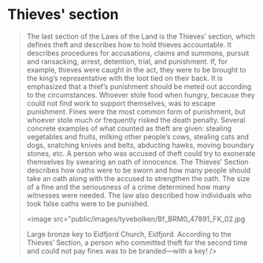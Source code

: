 
# Thieves' section

<Blockquote
quote='"Now, it can be told that if someone steals food who is unable to get work to support themselves, and so, on account of hunger, saves their life, that theft is by no means worthy of punishment."'
footer='Thieves’ Section, chapter 1'
/>

<SubMenuCards items={sections.items} />

The last section of the Laws of the Land is the Thieves’ section, which defines theft and describes how to hold thieves accountable. It describes procedures for accusations, claims and summons, pursuit and ransacking, arrest, detention, trial, and punishment. If, for example, thieves were caught in the act, they were to be brought to the king’s representative with the loot tied on their back. It is emphasized that a thief’s punishment should be meted out according to the circumstances. Whoever stole food when hungry, because they could not find work to support themselves, was to escape punishment. Fines were the most common form of punishment, but whoever stole much or frequently risked the death penalty. Several concrete examples of what counted as theft are given: stealing vegetables and fruits, milking other people’s cows, stealing cats and dogs, snatching knives and belts, abducting hawks, moving boundary stones, etc. A person who was accused of theft could try to exonerate themselves by swearing an oath of innocence. The Thieves’ Section describes how oaths were to be sworn and how many people should take an oath along with the accused to strengthen the oath. The size of a fine and the seriousness of a crime determined how many witnesses were needed. The law also described how individuals who took false oaths were to be punished.

<image
src="public/images/tyvebolken/Bf_BRM0_47891_FK_02.jpg
>
Large bronze key to Eidfjord Church, Eidfjord.
According to the Thieves’ Section, a person who committed theft for the second time and could not pay fines was to be branded—with a key! 
/>